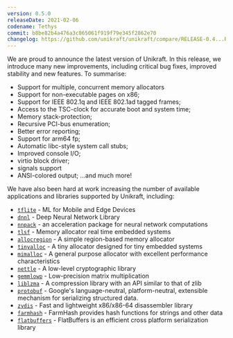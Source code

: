 ```yaml
---
version: 0.5.0
releaseDate: 2021-02-06
codename: Tethys
commit: b8be82b4a476a3c865061f919f79e345f2862e70
changelog: https://github.com/unikraft/unikraft/compare/RELEASE-0.4...RELEASE-0.5
---
```


We are proud to announce the latest version of Unikraft.  In this release, we
introduce many new improvements, including critical bug fixes, improved
stability and new features.  To summarise:

  * Support for multiple, concurrent  memory allocators
  * Support for non-executable pages on x86;
  * Support for IEEE 802.1q and IEEE 802.1ad tagged frames;
  * Access to the TSC-clock for accurate boot and system time;
  * Memory stack-protection;
  * Recursive PCI-bus enumeration;
  * Better error reporting;
  * Support for arm64 fp;
  * Automatic libc-style system call stubs;
  * Improved console I/O;
  * virtio block driver;
  * signals support
  * ANSI-colored output;
  …and much more!

We have also been hard at work increasing the number of available applications
and libraries supported by Unikraft, including:

 * [`tflite`](https://github.com/unikraft/lib-tflite) - ML for Mobile and Edge Devices
 * [`dnnl`](https://github.com/unikraft/lib-dnnl) - Deep Neural Network Library
 * [`nnpack`](https://github.com/unikraft/lib-nnpack) - an acceleration package for neural network computations
 * [`tlsf`](https://github.com/unikraft/lib-) - Memory allocator real time embedded systems
 * [`allocregion`](https://github.com/unikraft/unikraft/tree/staging/lib/ukallocregion) - A simple region-based memory allocator 
 * [`tinyalloc`](https://github.com/unikraft/lib-tinyalloc) - A tiny allocator designed for tiny embedded systems
 * [`mimalloc`](https://github.com/unikraft/lib-mimalloc) - A general purpose allocator with excellent performance characteristics
 * [`nettle`](https://github.com/unikraft/lib-nettle) - A low-level cryptographic library
 * [`gemmlowp`](https://github.com/unikraft/lib-gemmlowp) - Low-precision matrix multiplication
 * [`liblzma`](https://github.com/unikraft/lib-liblzma) - A compression library with an API similar to that of zlib
 * [`protobuf`](https://github.com/unikraft/lib-protobuf) -  Google's language-neutral, platform-neutral, extensible mechanism for serializing structured data.
 * [`zydis`](https://github.com/unikraft/lib-zydis) - Fast and lightweight x86/x86-64 disassembler library
 * [`farmhash`](https://github.com/unikraft/lib-farmhash) - FarmHash provides hash functions for strings and other data
 * [`flatbuffers`](https://github.com/unikraft/lib-flatbuffers) -  FlatBuffers is an efficient cross platform serialization library

